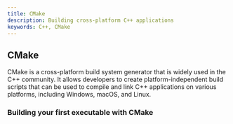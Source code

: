 ```yaml
---
title: CMake
description: Building cross-platform C++ applications
keywords: C++, CMake
---
```

## CMake
CMake is a cross-platform build system generator that is widely used in the C++ community. It allows
developers to create platform-independent build scripts that can be used to compile and link C++
applications on various platforms, including Windows, macOS, and Linux.


### Building your first executable with CMake
